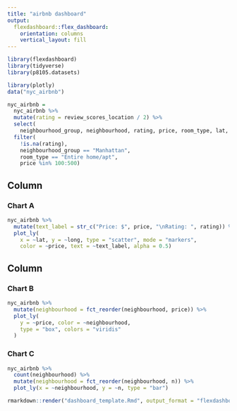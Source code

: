 ```yaml
---
title: "airbnb dashboard"
output: 
  flexdashboard::flex_dashboard:
    orientation: columns
    vertical_layout: fill
---
```


```r
library(flexdashboard)
library(tidyverse)
library(p8105.datasets)

library(plotly)
data("nyc_airbnb")
```

```r
nyc_airbnb = 
  nyc_airbnb %>%
  mutate(rating = review_scores_location / 2) %>%
  select(
    neighbourhood_group, neighbourhood, rating, price, room_type, lat, long) %>%
  filter(
    !is.na(rating), 
    neighbourhood_group == "Manhattan",
    room_type == "Entire home/apt",
    price %in% 100:500)
```
Column {data-width=650}
-----------------------------------------------------------------------

### Chart A

```r
nyc_airbnb %>%
  mutate(text_label = str_c("Price: $", price, "\nRating: ", rating)) %>% 
  plot_ly(
    x = ~lat, y = ~long, type = "scatter", mode = "markers",
    color = ~price, text = ~text_label, alpha = 0.5)
```

Column {data-width=350}
-----------------------------------------------------------------------

### Chart B

```r
nyc_airbnb %>%
  mutate(neighbourhood = fct_reorder(neighbourhood, price)) %>%
  plot_ly(
    y = ~price, color = ~neighbourhood,
    type = "box", colors = "viridis"
  )
```

### Chart C

```r
nyc_airbnb %>%
  count(neighbourhood) %>%
  mutate(neighbourhood = fct_reorder(neighbourhood, n)) %>%
  plot_ly(x = ~neighbourhood, y = ~n, type = "bar")
```

```r
rmarkdown::render("dashboard_template.Rmd", output_format = "flexdashboard::flex_dashboard")
```

